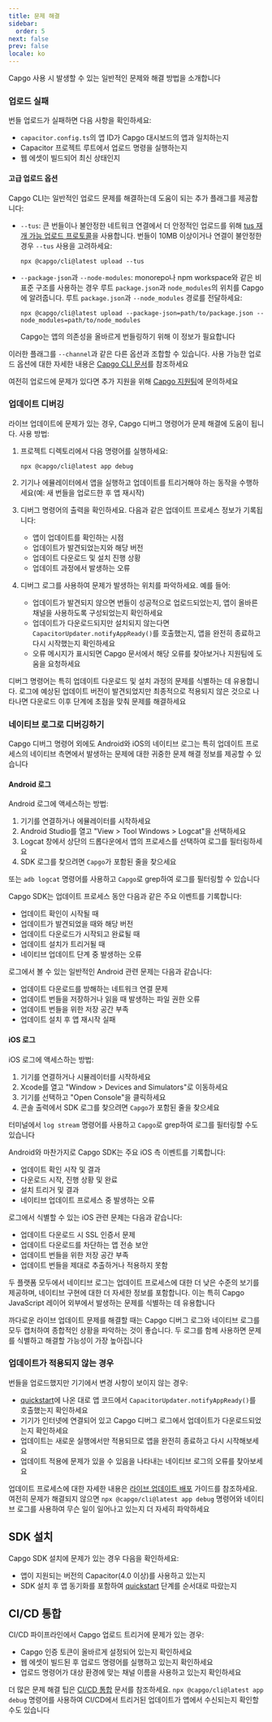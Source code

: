 ```yaml
---
title: 문제 해결
sidebar:
  order: 5
next: false
prev: false
locale: ko
---
```


Capgo 사용 시 발생할 수 있는 일반적인 문제와 해결 방법을 소개합니다

### 업로드 실패

번들 업로드가 실패하면 다음 사항을 확인하세요:
- `capacitor.config.ts`의 앱 ID가 Capgo 대시보드의 앱과 일치하는지 
- Capacitor 프로젝트 루트에서 업로드 명령을 실행하는지
- 웹 에셋이 빌드되어 최신 상태인지

#### 고급 업로드 옵션

Capgo CLI는 일반적인 업로드 문제를 해결하는데 도움이 되는 추가 플래그를 제공합니다:

- `--tus`: 큰 번들이나 불안정한 네트워크 연결에서 더 안정적인 업로드를 위해 [tus 재개 가능 업로드 프로토콜](https://tus.io/)을 사용합니다. 번들이 10MB 이상이거나 연결이 불안정한 경우 `--tus` 사용을 고려하세요:
  ```shell
  npx @capgo/cli@latest upload --tus
  ```

- `--package-json`과 `--node-modules`: monorepo나 npm workspace와 같은 비표준 구조를 사용하는 경우 루트 `package.json`과 `node_modules`의 위치를 Capgo에 알려줍니다. 루트 `package.json`과 `--node_modules` 경로를 전달하세요:
  ```shell
  npx @capgo/cli@latest upload --package-json=path/to/package.json --node_modules=path/to/node_modules
  ```
  Capgo는 앱의 의존성을 올바르게 번들링하기 위해 이 정보가 필요합니다

이러한 플래그를 `--channel`과 같은 다른 옵션과 조합할 수 있습니다. 사용 가능한 업로드 옵션에 대한 자세한 내용은 [Capgo CLI 문서](/docs/cli)를 참조하세요

여전히 업로드에 문제가 있다면 추가 지원을 위해 [Capgo 지원팀](mailto:support@capgo.app)에 문의하세요

### 업데이트 디버깅

라이브 업데이트에 문제가 있는 경우, Capgo 디버그 명령어가 문제 해결에 도움이 됩니다. 사용 방법:

1. 프로젝트 디렉토리에서 다음 명령어를 실행하세요:
   ```shell
   npx @capgo/cli@latest app debug
   ```

2. 기기나 에뮬레이터에서 앱을 실행하고 업데이트를 트리거해야 하는 동작을 수행하세요(예: 새 번들을 업로드한 후 앱 재시작)

3. 디버그 명령어의 출력을 확인하세요. 다음과 같은 업데이트 프로세스 정보가 기록됩니다:
   - 앱이 업데이트를 확인하는 시점
   - 업데이트가 발견되었는지와 해당 버전
   - 업데이트 다운로드 및 설치 진행 상황
   - 업데이트 과정에서 발생하는 오류

4. 디버그 로그를 사용하여 문제가 발생하는 위치를 파악하세요. 예를 들어:
   - 업데이트가 발견되지 않으면 번들이 성공적으로 업로드되었는지, 앱이 올바른 채널을 사용하도록 구성되었는지 확인하세요
   - 업데이트가 다운로드되지만 설치되지 않는다면 `CapacitorUpdater.notifyAppReady()`를 호출했는지, 앱을 완전히 종료하고 다시 시작했는지 확인하세요
   - 오류 메시지가 표시되면 Capgo 문서에서 해당 오류를 찾아보거나 지원팀에 도움을 요청하세요

디버그 명령어는 특히 업데이트 다운로드 및 설치 과정의 문제를 식별하는 데 유용합니다. 로그에 예상된 업데이트 버전이 발견되었지만 최종적으로 적용되지 않은 것으로 나타나면 다운로드 이후 단계에 초점을 맞춰 문제를 해결하세요

### 네이티브 로그로 디버깅하기

Capgo 디버그 명령어 외에도 Android와 iOS의 네이티브 로그는 특히 업데이트 프로세스의 네이티브 측면에서 발생하는 문제에 대한 귀중한 문제 해결 정보를 제공할 수 있습니다

#### Android 로그

Android 로그에 액세스하는 방법:

1. 기기를 연결하거나 에뮬레이터를 시작하세요
2. Android Studio를 열고 "View > Tool Windows > Logcat"을 선택하세요 
3. Logcat 창에서 상단의 드롭다운에서 앱의 프로세스를 선택하여 로그를 필터링하세요
4. SDK 로그를 찾으려면 `Capgo`가 포함된 줄을 찾으세요

또는 `adb logcat` 명령어를 사용하고 `Capgo`로 grep하여 로그를 필터링할 수 있습니다

Capgo SDK는 업데이트 프로세스 동안 다음과 같은 주요 이벤트를 기록합니다:
- 업데이트 확인이 시작될 때
- 업데이트가 발견되었을 때와 해당 버전
- 업데이트 다운로드가 시작되고 완료될 때
- 업데이트 설치가 트리거될 때
- 네이티브 업데이트 단계 중 발생하는 오류

로그에서 볼 수 있는 일반적인 Android 관련 문제는 다음과 같습니다:
- 업데이트 다운로드를 방해하는 네트워크 연결 문제
- 업데이트 번들을 저장하거나 읽을 때 발생하는 파일 권한 오류
- 업데이트 번들을 위한 저장 공간 부족
- 업데이트 설치 후 앱 재시작 실패

#### iOS 로그

iOS 로그에 액세스하는 방법:

1. 기기를 연결하거나 시뮬레이터를 시작하세요
2. Xcode를 열고 "Window > Devices and Simulators"로 이동하세요
3. 기기를 선택하고 "Open Console"을 클릭하세요
4. 콘솔 출력에서 SDK 로그를 찾으려면 `Capgo`가 포함된 줄을 찾으세요

터미널에서 `log stream` 명령어를 사용하고 `Capgo`로 grep하여 로그를 필터링할 수도 있습니다

Android와 마찬가지로 Capgo SDK는 주요 iOS 측 이벤트를 기록합니다:
- 업데이트 확인 시작 및 결과
- 다운로드 시작, 진행 상황 및 완료
- 설치 트리거 및 결과
- 네이티브 업데이트 프로세스 중 발생하는 오류

로그에서 식별할 수 있는 iOS 관련 문제는 다음과 같습니다:
- 업데이트 다운로드 시 SSL 인증서 문제
- 업데이트 다운로드를 차단하는 앱 전송 보안 
- 업데이트 번들을 위한 저장 공간 부족
- 업데이트 번들을 제대로 추출하거나 적용하지 못함

두 플랫폼 모두에서 네이티브 로그는 업데이트 프로세스에 대한 더 낮은 수준의 보기를 제공하며, 네이티브 구현에 대한 더 자세한 정보를 포함합니다. 이는 특히 Capgo JavaScript 레이어 외부에서 발생하는 문제를 식별하는 데 유용합니다

까다로운 라이브 업데이트 문제를 해결할 때는 Capgo 디버그 로그와 네이티브 로그를 모두 캡처하여 종합적인 상황을 파악하는 것이 좋습니다. 두 로그를 함께 사용하면 문제를 식별하고 해결할 가능성이 가장 높아집니다

### 업데이트가 적용되지 않는 경우

번들을 업로드했지만 기기에서 변경 사항이 보이지 않는 경우:
- [quickstart](/docs/getting-started/quickstart)에 나온 대로 앱 코드에서 `CapacitorUpdater.notifyAppReady()`를 호출했는지 확인하세요  
- 기기가 인터넷에 연결되어 있고 Capgo 디버그 로그에서 업데이트가 다운로드되었는지 확인하세요
- 업데이트는 새로운 실행에서만 적용되므로 앱을 완전히 종료하고 다시 시작해보세요
- 업데이트 적용에 문제가 있을 수 있음을 나타내는 네이티브 로그의 오류를 찾아보세요

업데이트 프로세스에 대한 자세한 내용은 [라이브 업데이트 배포](/docs/getting-started/deploy) 가이드를 참조하세요. 여전히 문제가 해결되지 않으면 `npx @capgo/cli@latest app debug` 명령어와 네이티브 로그를 사용하여 무슨 일이 일어나고 있는지 더 자세히 파악하세요

## SDK 설치

Capgo SDK 설치에 문제가 있는 경우 다음을 확인하세요:
- 앱이 지원되는 버전의 Capacitor(4.0 이상)를 사용하고 있는지
- SDK 설치 후 앱 동기화를 포함하여 [quickstart](/docs/getting-started/quickstart) 단계를 순서대로 따랐는지

## CI/CD 통합 

CI/CD 파이프라인에서 Capgo 업로드 트리거에 문제가 있는 경우:
- Capgo 인증 토큰이 올바르게 설정되어 있는지 확인하세요 
- 웹 에셋이 빌드된 후 업로드 명령어를 실행하고 있는지 확인하세요
- 업로드 명령어가 대상 환경에 맞는 채널 이름을 사용하고 있는지 확인하세요

더 많은 문제 해결 팁은 [CI/CD 통합](/docs/cicd-integration) 문서를 참조하세요. `npx @capgo/cli@latest app debug` 명령어를 사용하여 CI/CD에서 트리거된 업데이트가 앱에서 수신되는지 확인할 수도 있습니다
